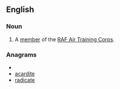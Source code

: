 ==English==

===Noun===
{{en-noun}}

# A [[member]] of the [[w:Air Training Corps|RAF Air Training Corps]].

===Anagrams===
* {{alphagram|aacdeirt}}
* [[acardite#English|acardite]]
* [[radicate#English|radicate]]